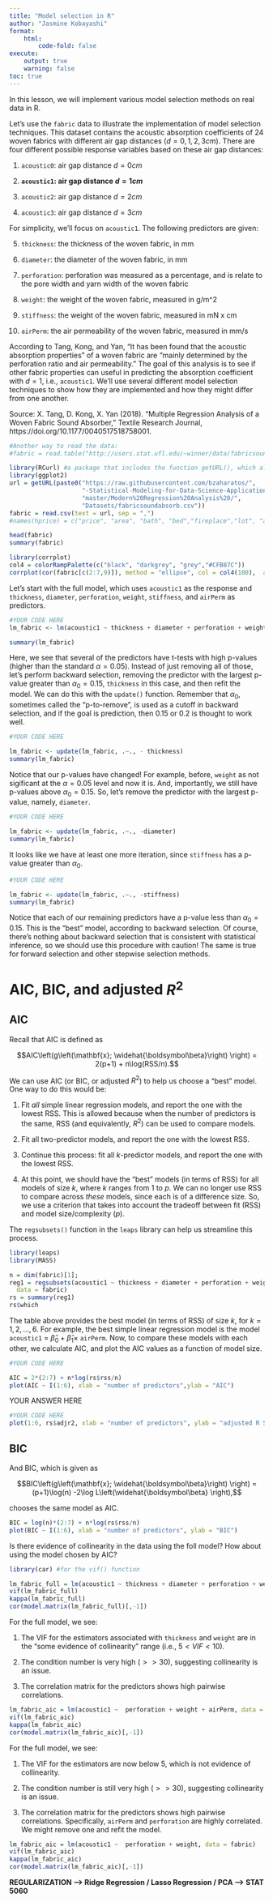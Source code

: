 ```yaml
---
title: "Model selection in R"
author: "Jasmine Kobayashi"
format:
    html:
        code-fold: false
execute:
    output: true
    warning: false
toc: true
---
```


In this lesson, we will implement various model selection methods on real data in R.

Let's use the `fabric` data to illustrate the implementation of model selection techniques. This dataset contains the acoustic absorption coefficients of 24 woven fabrics with different air gap distances ($d=0,1,2,3cm$). There are four different possible response variables based on these air gap distances:

1. `acoustic0`: air gap distance $d=0 cm$

2. **`acoustic1`: air gap distance $d=1 cm$**

3. `acoustic2`: air gap distance $d=2 cm$

4. `acoustic3`: air gap distance $d=3 cm$

For simplicity, we'll focus on `acoustic1`. The following predictors are given:

5. `thickness`: the thickness of the woven fabric, in mm

6. `diameter`: the diameter of the woven fabric, in mm

7. `perforation`: perforation was measured as a percentage, and is relate to the pore width and yarn width of the woven fabric

8. `weight`: the weight of the woven fabric, measured in g/m^2

9. `stiffness`: the weight of the woven fabric, measured in mN x cm

10. `airPerm`: the air permeability of the woven fabric, measured in mm/s

According to Tang, Kong, and Yan, "It has been found that the acoustic absorption properties" of a woven fabric are "mainly determined by the perforation ratio and air permeability." The goal of this analysis is to see if other fabric properties can useful in predicting the absorption coefficient with $d = 1$, i.e., `acoustic1`. We'll use several different model selection techniques to show how they are implemented and how they might differ from one another.

Source: X. Tang, D. Kong, X. Yan (2018). "Multiple Regression Analysis
of a Woven Fabric Sound Absorber," Textile Research Journal, 
https://doi.org/10.1177/0040517518758001.


```R
#Another way to read the data:
#fabric = read.table("http://users.stat.ufl.edu/~winner/data/fabricsoundabsorb.csv", header = TRUE, sep = ",")

library(RCurl) #a package that includes the function getURL(), which allows for reading data from github.
library(ggplot2)
url = getURL(paste0("https://raw.githubusercontent.com/bzaharatos/",
                    "-Statistical-Modeling-for-Data-Science-Applications/",
                    "master/Modern%20Regression%20Analysis%20/",
                    "Datasets/fabricsoundabsorb.csv"))
fabric = read.csv(text = url, sep = ",")
#names(hprice) = c("price", "area", "bath", "bed","fireplace","lot", "age","fireplace_yn")

head(fabric)
summary(fabric)
```


```R
library(corrplot)
col4 = colorRampPalette(c("black", "darkgrey", "grey","#CFB87C"))
corrplot(cor(fabric[c(2:7,9)]), method = "ellipse", col = col4(100),  addCoef.col = "black", tl.col = "black")
```

Let's start with the full model, which uses `acoustic1` as the response and `thickness`, `diameter`, `perforation`, `weight`, `stiffness`, and `airPerm` as predictors.


```R
#YOUR CODE HERE
lm_fabric <- lm(acoustic1 ~ thickness + diameter + perforation + weight + stiffness + airPerm, data = fabric)

summary(lm_fabric)
```

Here, we see that several of the predictors have t-tests with high p-values (higher than the standard $\alpha = 0.05$). Instead of just removing all of those, let's perform backward selection, removing the predictor with the largest p-value greater than $\alpha_0 = 0.15$, `thickness` in this case, and then refit the model. We can do this with the `update()` function. Remember that $\alpha_0$, sometimes called the "p-to-remove", is used as a cutoff in backward selection, and if the goal is prediction, then $0.15$ or $0.2$ is thought to work well.


```R
#YOUR CODE HERE

lm_fabric <- update(lm_fabric, .~., - thickness)
summary(lm_fabric)
```

Notice that our p-values have changed! For example, before, `weight` as not sigificant at the $\alpha = 0.05$ level and now it is. And, importantly, we still have p-values above $\alpha_0 = 0.15$. So, let's remove the predictor with the largest p-value, namely, `diameter`.


```R
#YOUR CODE HERE

lm_fabric <- update(lm_fabric, .~., -diameter)
summary(lm_fabric)
```

It looks like we have at least one more iteration, since `stiffness` has a p-value greater than $\alpha_0$.


```R
#YOUR CODE HERE

lm_fabric <- update(lm_fabric, .~., -stiffness)
summary(lm_fabric)
```

Notice that each of our remaining predictors have a p-value less than $\alpha_0 = 0.15$. This is the "best" model, according to backward selection. Of course, there's nothing about backward selection that is consistent with statistical inference, so we should use this procedure with caution! The same is true for forward selection and other stepwise selection methods.

# AIC, BIC, and adjusted $R^2$

## AIC

Recall that AIC is defined as

$$AIC\left(g\left(\mathbf{x}; \widehat{\boldsymbol\beta}\right) \right) = 2(p+1) + n\log(RSS/n).$$

We can use AIC (or BIC, or adjusted $R^2$) to help us choose a "best" model. One way to do this would be:

1. Fit *all* simple linear regression models, and report the one with the lowest RSS. This is allowed because when the number of predictors is the same, RSS (and equivalently, $R^2$) can be used to compare models.


2. Fit all two-predictor models, and report the one with the lowest RSS.


3. Continue this process: fit all $k$-predictor models, and report the one with the lowest RSS.


4. At this point, we should have the "best" models (in terms of RSS) for all models of size $k$, where $k$ ranges from $1$ to $p$. We can no longer use RSS to compare across *these* models, since each is of a difference size. So, we use a criterion that takes into account the tradeoff between fit (RSS) and model size/complexity ($p$).

The `regsubsets()` function in the `leaps` library can help us streamline this process.


```R
library(leaps)
library(MASS)

n = dim(fabric)[1]; 
reg1 = regsubsets(acoustic1 ~ thickness + diameter + perforation + weight + stiffness + airPerm,
  data = fabric)
rs = summary(reg1)
rs$which

```

The table above provides the best model (in terms of RSS) of size $k$, for $k = 1,2,...,6$. For example, the best simple linear regression model is the model `acoustic1` = $\widehat\beta_0 + \widehat\beta_1 \times$ `airPerm`. Now, to compare these models with each other, we calculate AIC, and plot the AIC values as a function of model size.


```R
#YOUR CODE HERE

AIC = 2*(2:7) + n*log(rs$rss/n)
plot(AIC ~ I(1:6), xlab = "number of predictors",ylab = "AIC")
```

YOUR ANSWER HERE



```R
#YOUR CODE HERE
plot(1:6, rs$adjr2, xlab = "number of predictors", ylab = "adjusted R Squared")
```

## BIC

And BIC, which is given as 

$$BIC\left(g\left(\mathbf{x}; \widehat{\boldsymbol\beta}\right) \right) = (p+1)\log(n) -2\log L\left(\widehat{\boldsymbol\beta} \right),$$

chooses the same model as AIC.


```R
BIC = log(n)*(2:7) + n*log(rs$rss/n) 
plot(BIC ~ I(1:6), xlab = "number of predictors", ylab = "BIC")
```

Is there evidence of collinearity in the data using the foll model? How about using the model chosen by AIC?


```R
library(car) #for the vif() function

lm_fabric_full = lm(acoustic1 ~ thickness + diameter + perforation + weight + stiffness + airPerm, data = fabric)
vif(lm_fabric_full)
kappa(lm_fabric_full)
cor(model.matrix(lm_fabric_full)[,-1])
```

For the full model, we see:

1. The VIF for the estimators associated with `thickness` and `weight` are in the "some evidence of collinearity" range (i.e., $5 < VIF < 10$).

2. The condition number is very high ($>> 30$), suggesting collinearity is an issue.

3. The correlation matrix for the predictors shows high pairwise correlations.


```R
lm_fabric_aic = lm(acoustic1 ~  perforation + weight + airPerm, data = fabric)
vif(lm_fabric_aic)
kappa(lm_fabric_aic)
cor(model.matrix(lm_fabric_aic)[,-1])
```

For the full model, we see:

1. The VIF for the estimators are now below $5$, which is not evidence of collinearity.

2. The condition number is still very high ($>> 30$), suggesting collinearity is an issue.

3. The correlation matrix for the predictors shows high pairwise correlations. Specifically, `airPerm` and `perforation` are highly correlated. We might remove one and refit the model.

```r
lm_fabric_aic = lm(acoustic1 ~  perforation + weight, data = fabric)
vif(lm_fabric_aic)
kappa(lm_fabric_aic)
cor(model.matrix(lm_fabric_aic)[,-1])
```

**REGULARIZATION ---> Ridge Regression / Lasso Regression / PCA ---> STAT 5060**

